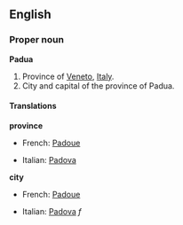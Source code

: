==English==
===Proper noun===
'''Padua'''

#Province of [[Veneto]], [[Italy]].
#City and capital of the province of Padua.

====Translations====

'''province'''
{{top}}
*French: [[Padoue]]
{{mid}}
*Italian: [[Padova]]
{{bottom}}

'''city'''
{{top}}
*French: [[Padoue]]
{{mid}}
*Italian: [[Padova]] ''f''
{{bottom}}